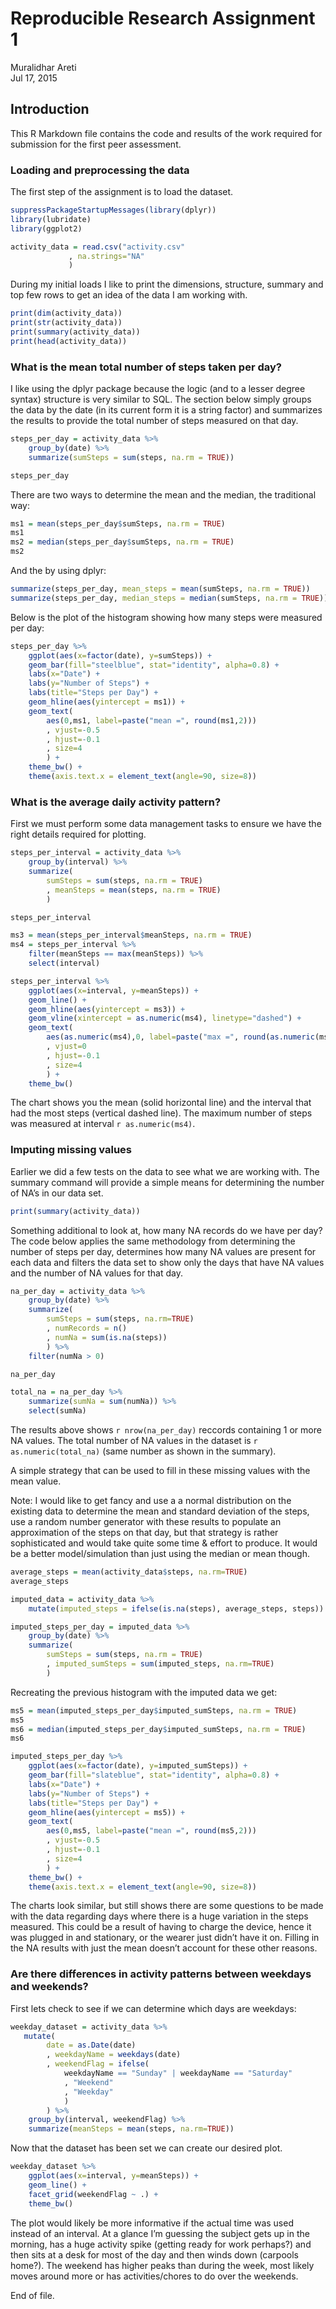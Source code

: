 # Reproducible Research Assignment 1
Muralidhar Areti  
Jul 17, 2015

## Introduction
This R Markdown file contains the code and results of the work required for submission for the first peer assessment. 

### Loading and preprocessing the data
The first step of the assignment is to load the dataset. 
```r
suppressPackageStartupMessages(library(dplyr))
library(lubridate)
library(ggplot2)

activity_data = read.csv("activity.csv"
             , na.strings="NA"
             )
```

During my initial loads I like to print the dimensions, structure, summary and top few rows to get an idea of the data I am working with. 
```r
print(dim(activity_data))
print(str(activity_data))
print(summary(activity_data))
print(head(activity_data))
```

### What is the mean total number of steps taken per day?
I like using the dplyr package because the logic (and to a lesser degree syntax) structure is very similar to SQL. The section below simply groups the data by the date (in its current form it is a string factor) and summarizes the results to provide the total number of steps measured on that day. 
```r
steps_per_day = activity_data %>%
    group_by(date) %>%
    summarize(sumSteps = sum(steps, na.rm = TRUE))

steps_per_day
```

There are two ways to determine the mean and the median, the traditional way: 
```r
ms1 = mean(steps_per_day$sumSteps, na.rm = TRUE)
ms1 
ms2 = median(steps_per_day$sumSteps, na.rm = TRUE)
ms2
```

And the by using dplyr:
```r
summarize(steps_per_day, mean_steps = mean(sumSteps, na.rm = TRUE))
summarize(steps_per_day, median_steps = median(sumSteps, na.rm = TRUE))
```

Below is the plot of the histogram showing how many steps were measured per day:
```r
steps_per_day %>%
    ggplot(aes(x=factor(date), y=sumSteps)) +
    geom_bar(fill="steelblue", stat="identity", alpha=0.8) +
    labs(x="Date") +
    labs(y="Number of Steps") + 
    labs(title="Steps per Day") +
    geom_hline(aes(yintercept = ms1)) + 
    geom_text(
        aes(0,ms1, label=paste("mean =", round(ms1,2)))
        , vjust=-0.5
        , hjust=-0.1
        , size=4
        ) +
    theme_bw() +
    theme(axis.text.x = element_text(angle=90, size=8))
```


### What is the average daily activity pattern?
First we must perform some data management tasks to ensure we have the right details required for plotting. 
```r
steps_per_interval = activity_data %>%
    group_by(interval) %>%
    summarize(
        sumSteps = sum(steps, na.rm = TRUE)
        , meanSteps = mean(steps, na.rm = TRUE)
        )

steps_per_interval

ms3 = mean(steps_per_interval$meanSteps, na.rm = TRUE)
ms4 = steps_per_interval %>%
    filter(meanSteps == max(meanSteps)) %>%
    select(interval)

steps_per_interval %>%
    ggplot(aes(x=interval, y=meanSteps)) + 
    geom_line() +
    geom_hline(aes(yintercept = ms3)) + 
    geom_vline(xintercept = as.numeric(ms4), linetype="dashed") +
    geom_text(
        aes(as.numeric(ms4),0, label=paste("max =", round(as.numeric(ms4),0)))
        , vjust=0
        , hjust=-0.1
        , size=4
        ) +
    theme_bw()
```

The chart shows you the mean (solid horizontal line) and the interval that had the most steps (vertical dashed line). The maximum number of steps was measured at interval `r as.numeric(ms4) `. 

### Imputing missing values
Earlier we did a few tests on the data to see what we are working with. The summary command will provide a simple means for determining the number of NA's in our data set. 
```r
print(summary(activity_data))
```

Something additional to look at, how many NA records do we have per day? The code below applies the same methodology from determining the number of steps per day, determines how many NA values are present for each data and filters the data set to show only the days that have NA values and the number of NA values for that day. 
```r
na_per_day = activity_data %>%
    group_by(date) %>%
    summarize(
        sumSteps = sum(steps, na.rm=TRUE)
        , numRecords = n()
        , numNa = sum(is.na(steps))
        ) %>%
    filter(numNa > 0)

na_per_day
```

```r
total_na = na_per_day %>%
    summarize(sumNa = sum(numNa)) %>%
    select(sumNa)
```

The results above shows `r nrow(na_per_day) ` reccords containing 1 or more NA values. The total number of NA values in the dataset is `r as.numeric(total_na)` (same number as shown in the summary). 

A simple strategy that can be used to fill in these missing values with the mean value. 

Note: I would like to get fancy and use a a normal distribution on the existing data to determine the mean and standard deviation of the steps, use a random number generator with these results to populate an approximation of the steps on that day, but that strategy is rather sophisticated and would take quite some time & effort to produce. It would be a better model/simulation than just using the median or mean though. 

```r
average_steps = mean(activity_data$steps, na.rm=TRUE)
average_steps

imputed_data = activity_data %>%
    mutate(imputed_steps = ifelse(is.na(steps), average_steps, steps))

imputed_steps_per_day = imputed_data %>%
    group_by(date) %>%
    summarize(
        sumSteps = sum(steps, na.rm = TRUE)
        , imputed_sumSteps = sum(imputed_steps, na.rm=TRUE)
        )
```

Recreating the previous histogram with the imputed data we get:
```r
ms5 = mean(imputed_steps_per_day$imputed_sumSteps, na.rm = TRUE) 
ms5
ms6 = median(imputed_steps_per_day$imputed_sumSteps, na.rm = TRUE)
ms6

imputed_steps_per_day %>%
    ggplot(aes(x=factor(date), y=imputed_sumSteps)) +
    geom_bar(fill="slateblue", stat="identity", alpha=0.8) +
    labs(x="Date") +
    labs(y="Number of Steps") + 
    labs(title="Steps per Day") +
    geom_hline(aes(yintercept = ms5)) + 
    geom_text(
        aes(0,ms5, label=paste("mean =", round(ms5,2)))
        , vjust=-0.5
        , hjust=-0.1
        , size=4
        ) +
    theme_bw() +
    theme(axis.text.x = element_text(angle=90, size=8))
```

The charts look similar, but still shows there are some questions to be made with the data regarding days where there is a huge variation in the steps measured. This could be a result of having to charge the device, hence it was plugged in and stationary, or the wearer just didn't have it on. Filling in the NA results with just the mean doesn't account for these other reasons. 

### Are there differences in activity patterns between weekdays and weekends?
First lets check to see if we can determine which days are weekdays:
```r
weekday_dataset = activity_data %>%
   mutate(
        date = as.Date(date)
        , weekdayName = weekdays(date)
        , weekendFlag = ifelse(
            weekdayName == "Sunday" | weekdayName == "Saturday"
            , "Weekend"
            , "Weekday"
            )
        ) %>%
    group_by(interval, weekendFlag) %>%
    summarize(meanSteps = mean(steps, na.rm=TRUE))
```

Now that the dataset has been set we can create our desired plot. 
```r
weekday_dataset %>%
    ggplot(aes(x=interval, y=meanSteps)) + 
    geom_line() +
    facet_grid(weekendFlag ~ .) +
    theme_bw()
```

The plot would likely be more informative if the actual time was used instead of an interval. At a glance I'm guessing the subject gets up in the morning, has a huge activity spike (getting ready for work perhaps?) and then sits at a desk for most of the day and then winds down (carpools home?). The weekend has higher peaks than during the week,  most likely moves around more or has activities/chores to do over the weekends. 

End of file. 
